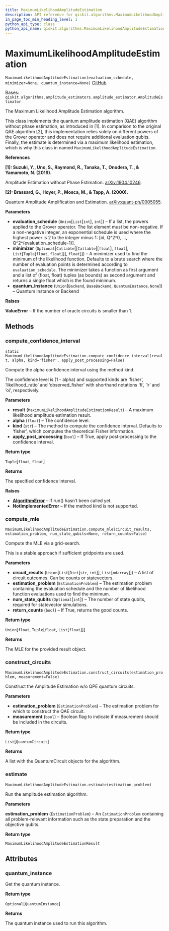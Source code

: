 ```yaml
---
title: MaximumLikelihoodAmplitudeEstimation
description: API reference for qiskit.algorithms.MaximumLikelihoodAmplitudeEstimation
in_page_toc_min_heading_level: 1
python_api_type: class
python_api_name: qiskit.algorithms.MaximumLikelihoodAmplitudeEstimation
---
```


# MaximumLikelihoodAmplitudeEstimation

<span id="qiskit.algorithms.MaximumLikelihoodAmplitudeEstimation" />

`MaximumLikelihoodAmplitudeEstimation(evaluation_schedule, minimizer=None, quantum_instance=None)` [GitHub](https://github.com/qiskit/qiskit/tree/stable/0.19/qiskit/algorithms/amplitude_estimators/mlae.py "view source code")

Bases: `qiskit.algorithms.amplitude_estimators.amplitude_estimator.AmplitudeEstimator`

The Maximum Likelihood Amplitude Estimation algorithm.

This class implements the quantum amplitude estimation (QAE) algorithm without phase estimation, as introduced in \[1]. In comparison to the original QAE algorithm \[2], this implementation relies solely on different powers of the Grover operator and does not require additional evaluation qubits. Finally, the estimate is determined via a maximum likelihood estimation, which is why this class in named `MaximumLikelihoodAmplitudeEstimation`.

**References**

**\[1]: Suzuki, Y., Uno, S., Raymond, R., Tanaka, T., Onodera, T., & Yamamoto, N. (2019).**

Amplitude Estimation without Phase Estimation. [arXiv:1904.10246](https://arxiv.org/abs/1904.10246).

**\[2]: Brassard, G., Hoyer, P., Mosca, M., & Tapp, A. (2000).**

Quantum Amplitude Amplification and Estimation. [arXiv:quant-ph/0005055](http://arxiv.org/abs/quant-ph/0005055).

**Parameters**

*   **evaluation\_schedule** (`Union`\[`List`\[`int`], `int`]) – If a list, the powers applied to the Grover operator. The list element must be non-negative. If a non-negative integer, an exponential schedule is used where the highest power is 2 to the integer minus 1: \[id, Q^2^0, …, Q^2^(evaluation\_schedule-1)].
*   **minimizer** (`Optional`\[`Callable`\[\[`Callable`\[\[`float`], `float`], `List`\[`Tuple`\[`float`, `float`]]], `float`]]) – A minimizer used to find the minimum of the likelihood function. Defaults to a brute search where the number of evaluation points is determined according to `evaluation_schedule`. The minimizer takes a function as first argument and a list of (float, float) tuples (as bounds) as second argument and returns a single float which is the found minimum.
*   **quantum\_instance** (`Union`\[`Backend`, `BaseBackend`, `QuantumInstance`, `None`]) – Quantum Instance or Backend

**Raises**

**ValueError** – If the number of oracle circuits is smaller than 1.

## Methods

### compute\_confidence\_interval

<span id="qiskit.algorithms.MaximumLikelihoodAmplitudeEstimation.compute_confidence_interval" />

`static MaximumLikelihoodAmplitudeEstimation.compute_confidence_interval(result, alpha, kind='fisher', apply_post_processing=False)`

Compute the alpha confidence interval using the method kind.

The confidence level is (1 - alpha) and supported kinds are ‘fisher’, ‘likelihood\_ratio’ and ‘observed\_fisher’ with shorthand notations ‘fi’, ‘lr’ and ‘oi’, respectively.

**Parameters**

*   **result** (`MaximumLikelihoodAmplitudeEstimationResult`) – A maximum likelihood amplitude estimation result.
*   **alpha** (`float`) – The confidence level.
*   **kind** (`str`) – The method to compute the confidence interval. Defaults to ‘fisher’, which computes the theoretical Fisher information.
*   **apply\_post\_processing** (`bool`) – If True, apply post-processing to the confidence interval.

**Return type**

`Tuple`\[`float`, `float`]

**Returns**

The specified confidence interval.

**Raises**

*   [**AlgorithmError**](qiskit.algorithms.AlgorithmError "qiskit.algorithms.AlgorithmError") – If run() hasn’t been called yet.
*   **NotImplementedError** – If the method kind is not supported.

### compute\_mle

<span id="qiskit.algorithms.MaximumLikelihoodAmplitudeEstimation.compute_mle" />

`MaximumLikelihoodAmplitudeEstimation.compute_mle(circuit_results, estimation_problem, num_state_qubits=None, return_counts=False)`

Compute the MLE via a grid-search.

This is a stable approach if sufficient gridpoints are used.

**Parameters**

*   **circuit\_results** (`Union`\[`List`\[`Dict`\[`str`, `int`]], `List`\[`ndarray`]]) – A list of circuit outcomes. Can be counts or statevectors.
*   **estimation\_problem** (`EstimationProblem`) – The estimation problem containing the evaluation schedule and the number of likelihood function evaluations used to find the minimum.
*   **num\_state\_qubits** (`Optional`\[`int`]) – The number of state qubits, required for statevector simulations.
*   **return\_counts** (`bool`) – If True, returns the good counts.

**Return type**

`Union`\[`float`, `Tuple`\[`float`, `List`\[`float`]]]

**Returns**

The MLE for the provided result object.

### construct\_circuits

<span id="qiskit.algorithms.MaximumLikelihoodAmplitudeEstimation.construct_circuits" />

`MaximumLikelihoodAmplitudeEstimation.construct_circuits(estimation_problem, measurement=False)`

Construct the Amplitude Estimation w/o QPE quantum circuits.

**Parameters**

*   **estimation\_problem** (`EstimationProblem`) – The estimation problem for which to construct the QAE circuit.
*   **measurement** (`bool`) – Boolean flag to indicate if measurement should be included in the circuits.

**Return type**

`List`\[`QuantumCircuit`]

**Returns**

A list with the QuantumCircuit objects for the algorithm.

### estimate

<span id="qiskit.algorithms.MaximumLikelihoodAmplitudeEstimation.estimate" />

`MaximumLikelihoodAmplitudeEstimation.estimate(estimation_problem)`

Run the amplitude estimation algorithm.

**Parameters**

**estimation\_problem** (`EstimationProblem`) – An `EstimationProblem` containing all problem-relevant information such as the state preparation and the objective qubits.

**Return type**

`MaximumLikelihoodAmplitudeEstimationResult`

## Attributes

<span id="qiskit.algorithms.MaximumLikelihoodAmplitudeEstimation.quantum_instance" />

### quantum\_instance

Get the quantum instance.

**Return type**

`Optional`\[`QuantumInstance`]

**Returns**

The quantum instance used to run this algorithm.

